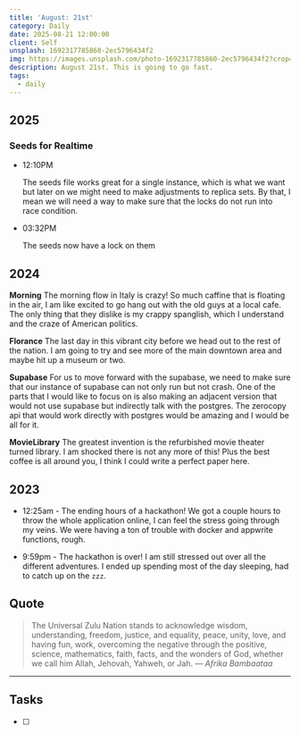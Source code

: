 ```yaml
---
title: 'August: 21st'
category: Daily
date: 2025-08-21 12:00:00
client: Self
unsplash: 1692317785860-2ec5796434f2
img: https://images.unsplash.com/photo-1692317785860-2ec5796434f2?crop=entropy&cs=srgb&fm=jpg&ixid=MnwzNjM5Nzd8MHwxfHJhbmRvbXx8fHx8fHx8fDE2ODE3NDg2ODY&ixlib=rb-4.0.3&q=85
description: August 21st. This is going to go fast.
tags:
  - daily
---
```



## 2025

### Seeds for Realtime

-   12:10PM
    
    The seeds file works great for a single instance, which is what we want but later on we might need to make adjustments to replica sets.
    By that, I mean we will need a way to make sure that the locks do not run into race condition.

-   03:32PM

    The seeds now have a lock on them

## 2024

**Morning**
The morning flow in Italy is crazy!
So much caffine that is floating in the air, I am like excited to go hang out with the old guys at a local cafe.
The only thing that they dislike is my crappy spanglish, which I understand and the craze of American politics.

**Florance**
The last day in this vibrant city before we head out to the rest of the nation.
I am going to try and see more of the main downtown area and maybe hit up a museum or two.

**Supabase**
For us to move forward with the supabase, we need to make sure that our instance of supabase can not only run but not crash.
One of the parts that I would like to focus on is also making an adjacent version that would not use supabase but indirectly talk with the postgres.
The zerocopy api that would work directly with postgres would be amazing and I would be all for it.

**MovieLibrary**
The greatest invention is the refurbished movie theater turned library.
I am shocked there is not any more of this!
Plus the best coffee is all around you, I think I could write a perfect paper here.

<Adsense />

## 2023

- 12:25am - The ending hours of a hackathon! We got a couple hours to throw the whole application online, I can feel the stress going through my veins. We were having a ton of trouble with docker and appwrite functions, rough.

- 9:59pm - The hackathon is over! I am still stressed out over all the different adventures. I ended up spending most of the day sleeping, had to catch up on the `zzz`.

## Quote

> The Universal Zulu Nation stands to acknowledge wisdom, understanding, freedom, justice, and equality, peace, unity, love, and having fun, work, overcoming the negative through the positive, science, mathematics, faith, facts, and the wonders of God, whether we call him Allah, Jehovah, Yahweh, or Jah.
> — <cite>Afrika Bambaataa</cite>

---

## Tasks

- [ ]

